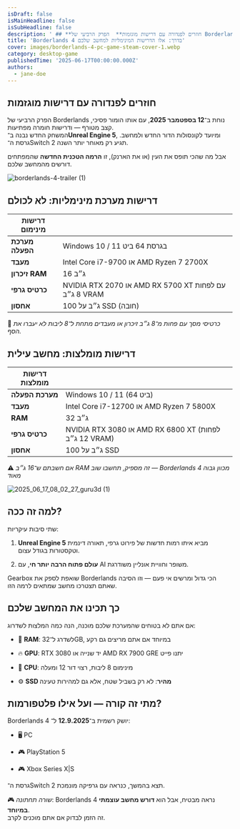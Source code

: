 ```yaml
---
isDraft: false
isMainHeadline: false
isSubHeadline: false
description: ' ## **חוזרים לפנדורה עם דרישות מוגזמות**  הפרק הרביעי של Borderlands נוחת ב־**12 בספטמבר 2025**, עם אותו הומור פסיכי, קצב מטורף — ודרישות חו'
title: 'Borderlands 4 בדרך: אלו הדרישות המינימליות למחשב שלכם'
cover: images/borderlands-4-pc-game-steam-cover-1.webp
category: desktop-game
publishedTime: '2025-06-17T00:00:00.000Z'
authors:
  - jane-doe
---
```


## **חוזרים לפנדורה עם דרישות מוגזמות**

הפרק הרביעי של Borderlands נוחת ב־**12 בספטמבר 2025**, עם אותו הומור פסיכי, קצב מטורף — ודרישות חומרה מפתיעות.  
המשחק החדש נבנה ב־**Unreal Engine 5**, ומיועד לקונסולות הדור החדש ולמחשב. גרסת ה־Switch 2 תגיע רק מאוחר יותר השנה.

אבל מה שהכי תופס את העין (או את הארנק), זו **הרמה הטכנית החדשה** שהמפתחים דורשים מהמחשב שלכם.

![borderlands-4-trailer (1)](images/borderlands-4-trailer-1.webp)

## **דרישות מערכת מינימליות: לא לכולם**

| דרישות מינימום |   |
| --- | --- |
| **מערכת הפעלה** | Windows 10 / 11 בגרסת 64 ביט |
| **מעבד** | Intel Core i7-9700 או AMD Ryzen 7 2700X |
| **זיכרון RAM** | 16 ג״ב |
| **כרטיס גרפי** | NVIDIA RTX 2070 או AMD RX 5700 XT עם לפחות 8 ג״ב VRAM |
| **אחסון** | 100 ג״ב על SSD (חובה) |

🧠 _כרטיסי מסך עם פחות מ־8 ג״ב זיכרון או מעבדים מתחת ל־8 ליבות לא יעברו את הסף._

## **דרישות מומלצות: מחשב עילית**

| דרישות מומלצות |   |
| --- | --- |
| **מערכת הפעלה** | Windows 10 / 11 (64 ביט) |
| **מעבד** | Intel Core i7-12700 או AMD Ryzen 7 5800X |
| **RAM** | 32 ג״ב |
| **כרטיס גרפי** | NVIDIA RTX 3080 או AMD RX 6800 XT (לפחות 12 ג״ב VRAM) |
| **אחסון** | 100 ג״ב על SSD |

⚠️ _אם חשבתם ש־16 ג״ב RAM זה מספיק, תחשבו שוב — Borderlands 4 מכוון גבוה מאוד_

![2025_06_17_08_02_27_guru3d (1)](images/2025_06_17_08_02_27_guru3d-1.webp)

## **למה זה ככה?**

שתי סיבות עיקריות:

1. **Unreal Engine 5** מביא איתו רמות חדשות של פירוט גרפי, תאורה דינמית וטקסטורות בגודל עצום.
    
2. **עולם פתוח הרבה יותר חי**, עם AI משופר וחוויית אונליין משודרגת.
    

Gearbox שואפת לספק את Borderlands הכי גדול ומרשים אי פעם — וזו הסיבה שאתם תצטרכו מחשב שמתאים לרמה הזו.

## **כך תכינו את המחשב שלכם**

אם אתם לא בטוחים שהמערכת שלכם מוכנה, הנה כמה המלצות לשדרוג:

- 💾 **RAM**: לשדרג ל־32GB, במיוחד אם אתם מריצים גם רקע
    
- 🔥 **GPU**: RTX 3080 יד שנייה או AMD RX 7900 GRE יתנו פייט
    
- 🧠 **CPU**: מינימום 8 ליבות, רצוי דור 12 ומעלה
    
- ⚙️ **SSD מהיר**: לא רק בשביל שטח, אלא גם למהירות טעינה
    

## **מתי זה קורה — ועל אילו פלטפורמות?**

Borderlands 4 יושק רשמית ב־**12.9.2025** ל־:

- 🖥️ PC
    
- 🎮 PlayStation 5
    
- 🎮 Xbox Series X|S
    

גרסת ה־Switch 2 תצא בהמשך, כנראה עם גרפיקה מונמכת.

🎮 _שורה תחתונה_: Borderlands 4 נראה מבטיח, אבל הוא **דורש מחשב עוצמתי במיוחד**.  
זה הזמן לבדוק אם אתם מוכנים לקרב.
